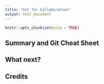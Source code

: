 ```yaml
---
title: "Git for Collaboration"
output: html_document
---
```


```r
knitr::opts_chunk$set(echo = TRUE)
```

## Summary and Git Cheat Sheet


## What next?

## Credits
